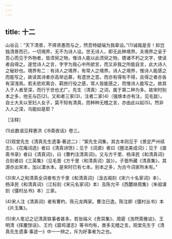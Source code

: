 ```yaml
---
---
---
```

title: 十二
---




山谷云：“天下清景，不择贤愚而与之，然吾特疑端为我辈设。”(1)诚哉是言！抑岂独清景而已，一切境界，无不为诗人设。世无诗人，即无此种境界。夫境界之呈于吾心而见于外物者，皆须臾之物，惟诗人能以此须臾之物，镌诸不朽之文字，使读者自得之。遂觉诗人之言，字字为我心中所欲言，而又非我之所能自言，此大诗人之秘妙也。境界有二：有诗人之境界，有常人之境界。诗人之境界，惟诗人能感之而能写之，故读其诗者亦高举远慕，有遗世之意。而亦有得有不得，且得之者亦各有深浅焉。若夫悲欢离合、羁旅行役之感，常人皆能感之，而惟诗人能写之。故其入于人者至深，而行于世也尤广。先生（清真）之词，属于第二种为多。故宋时别本之多，他无与匹(2)。又和者三家(3)，注者二家(4)（强焕本亦有注，见毛跋）。自士大夫以至妇人女子，莫不知有清真，而种种无稽之言，亦由此以起(5)。然非入人之深，乌能如是耶？

［注释］

(1)此数语见释惠洪《冷斋夜话》卷三。

(2)观堂先生《清真先生遗事·著述二》：“案先生词集，其古本则见于《景定严州续志》、《花庵词选》者曰《清真诗馀》；见于《词源》者曰《圈法美成词》；见于《直斋书录》者曰《清真词》，曰《曹杓注清真词》。又与方千里、杨泽民《和清真词》合刻者曰《三英集》（见毛晋《方千里〈和清真词〉跋》）。子晋所藏《清真集》，其源亦出宋本，加以溧水本。是宋时已有七本。别本之多，为古今词家所未有。”

(3)宋人之和清真全词者有方千里《和清真词》（汲古阁刻《宋六十名家词》本）、杨泽民《和清真词》（江标刻《宋元名家词》本）及陈允平《西麓继周集》（朱祖谋刻《彊村丛书》本）三家。

(4)宋人注《清真词》者有曹杓、陈元龙两家。曹注已逸，陈注即《彊村丛书》本《片玉集》。

(5)宋人笔记之记清真轶事者甚多。若张端义《贵耳集》、周密《浩然斋雅谈》、王明清《挥麈馀话》、王灼《碧鸡漫志》等书均有，类多无稽之言。观堂先生于《清真先生遗事·事迹一》中一一辨之，斥为好事者为之也。